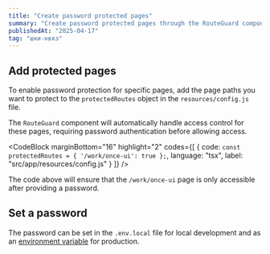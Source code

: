 ```yaml
---
title: "Create password protected pages"
summary: "Create password protected pages through the RouteGuard component."
publishedAt: "2025-04-17"
tag: "шки-нвкз"
---
```


## Add protected pages

To enable password protection for specific pages, add the page paths you want to protect to the `protectedRoutes` object in the `resources/config.js` file.

The `RouteGuard` component will automatically handle access control for these pages, requiring password authentication before allowing access.

<CodeBlock
    marginBottom="16"
    highlight="2"
    codes={[
  {
    code:
`const protectedRoutes = {
  '/work/once-ui': true
};`,
    language: "tsx",
    label: "src/app/resources/config.js"
  }
]} />

The code above will ensure that the `/work/once-ui` page is only accessible after providing a password. 

## Set a password

The password can be set in the `.env.local` file for local development and as an [environment variable](https://vercel.com/docs/environment-variables) for production.